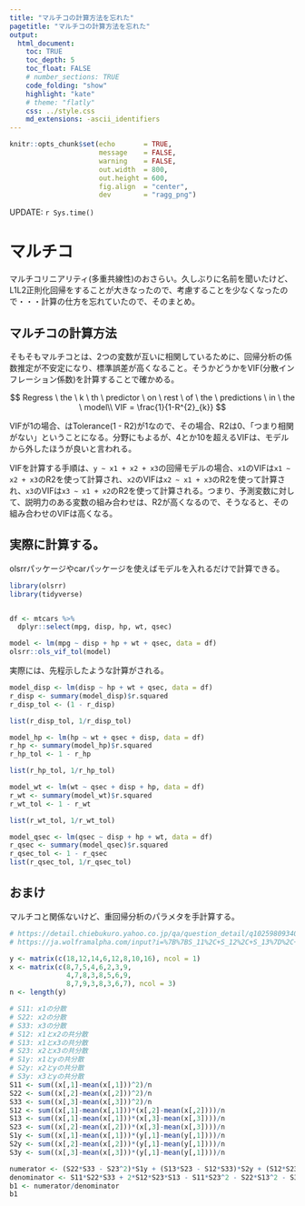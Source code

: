 ```yaml
---
title: "マルチコの計算方法を忘れた"
pagetitle: "マルチコの計算方法を忘れた"
output:
  html_document:
    toc: TRUE
    toc_depth: 5
    toc_float: FALSE
    # number_sections: TRUE
    code_folding: "show"
    highlight: "kate"
    # theme: "flatly"
    css: ../style.css
    md_extensions: -ascii_identifiers
---
```


```r
knitr::opts_chunk$set(echo       = TRUE,
                      message    = FALSE,
                      warning    = FALSE,
                      out.width  = 800,
                      out.height = 600,
                      fig.align  = "center",
                      dev        = "ragg_png")
```

<div class="update-right">
UPDATE: `r Sys.time()`
</div>

# マルチコ
マルチコリニアリティ(多重共線性)のおさらい。久しぶりに名前を聞いたけど、L1L2正則化回帰をすることが大きなったので、考慮することを少なくなったので・・・計算の仕方を忘れていたので、そのまとめ。

## マルチコの計算方法
そもそもマルチコとは、2つの変数が互いに相関しているために、回帰分析の係数推定が不安定になり、標準誤差が高くなること。そうかどうかをVIF(分散インフレーション係数)を計算することで確かめる。

$$
Regress \ the \ k \ th \ predictor \ on \ rest \ of \ the \ predictions \ in \ the \ model\\
VIF = \frac{1}{1-R^{2}_{k}}
$$

VIFが1の場合、はTolerance(1 - R2)が1なので、その場合、R2は0、「つまり相関がない」ということになる。分野にもよるが、4とか10を超えるVIFは、モデルから外したほうが良いと言われる。

VIFを計算する手順は、`y ~ x1 + x2 + x3`の回帰モデルの場合、`x1`のVIFは`x1 ~ x2 + x3`のR2を使って計算され、`x2`のVIFは`x2 ~ x1 + x3`のR2を使って計算され、`x3`のVIFは`x3 ~ x1 + x2`のR2を使って計算される。つまり、予測変数に対して、説明力のある変数の組み合わせは、R2が高くなるので、そうなると、その組み合わせのVIFは高くなる。

## 実際に計算する。
olsrrパッケージやcarパッケージを使えばモデルを入れるだけで計算できる。

```r
library(olsrr)
library(tidyverse)


df <- mtcars %>% 
  dplyr::select(mpg, disp, hp, wt, qsec)

model <- lm(mpg ~ disp + hp + wt + qsec, data = df)
olsrr::ols_vif_tol(model)
```

実際には、先程示したような計算がされる。

```r
model_disp <- lm(disp ~ hp + wt + qsec, data = df)
r_disp <- summary(model_disp)$r.squared
r_disp_tol <- (1 - r_disp)

list(r_disp_tol, 1/r_disp_tol)
```

```r
model_hp <- lm(hp ~ wt + qsec + disp, data = df)
r_hp <- summary(model_hp)$r.squared
r_hp_tol <- 1 - r_hp

list(r_hp_tol, 1/r_hp_tol)
```


```r
model_wt <- lm(wt ~ qsec + disp + hp, data = df)
r_wt <- summary(model_wt)$r.squared
r_wt_tol <- 1 - r_wt

list(r_wt_tol, 1/r_wt_tol)
```


```r
model_qsec <- lm(qsec ~ disp + hp + wt, data = df)
r_qsec <- summary(model_qsec)$r.squared
r_qsec_tol <- 1 - r_qsec
list(r_qsec_tol, 1/r_qsec_tol)
```

## おまけ

マルチコと関係ないけど、重回帰分析のパラメタを手計算する。

```r
# https://detail.chiebukuro.yahoo.co.jp/qa/question_detail/q10259809340
# https://ja.wolframalpha.com/input?i=%7B%7BS_11%2C+S_12%2C+S_13%7D%2C+%7BS_12%2CS_22%2CS_23%7D%2C+%7BS_13%2CS_23%2CS_33%7D%7D+%E3%81%AE%E9%80%86%E8%A1%8C%E5%88%97

y <- matrix(c(18,12,14,6,12,8,10,16), ncol = 1)
x <- matrix(c(8,7,5,4,6,2,3,9,
              4,7,8,3,8,5,6,9,
              8,7,9,3,8,3,6,7), ncol = 3)
n <- length(y)

# S11: x1の分散
# S22: x2の分散
# S33: x3の分散
# S12: x1とx2の共分散
# S13: x1とx3の共分散
# S23: x2とx3の共分散
# S1y: x1とyの共分散
# S2y: x2とyの共分散
# S3y: x3とyの共分散
S11 <- sum((x[,1]-mean(x[,1]))^2)/n
S22 <- sum((x[,2]-mean(x[,2]))^2)/n
S33 <- sum((x[,3]-mean(x[,3]))^2)/n
S12 <- sum((x[,1]-mean(x[,1]))*(x[,2]-mean(x[,2])))/n
S13 <- sum((x[,1]-mean(x[,1]))*(x[,3]-mean(x[,3])))/n
S23 <- sum((x[,2]-mean(x[,2]))*(x[,3]-mean(x[,3])))/n
S1y <- sum((x[,1]-mean(x[,1]))*(y[,1]-mean(y[,1])))/n
S2y <- sum((x[,2]-mean(x[,2]))*(y[,1]-mean(y[,1])))/n
S3y <- sum((x[,3]-mean(x[,3]))*(y[,1]-mean(y[,1])))/n

numerator <- (S22*S33 - S23^2)*S1y + (S13*S23 - S12*S33)*S2y + (S12*S23 - S13*S22)*S3y
denominator <- S11*S22*S33 + 2*S12*S23*S13 - S11*S23^2 - S22*S13^2 - S33*S12^2
b1 <- numerator/denominator
b1
```